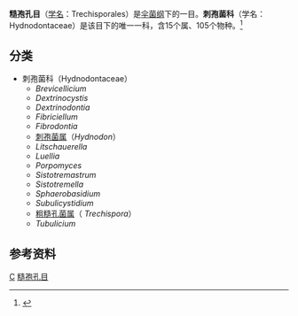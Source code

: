 {{Automatic Taxobox
| taxon = Hydnodontaceae
| authority = Jülich
| image = Trechispora.mollusca.-.lindsey.jpg
| image_caption = [[软粗糙孔菌|软粗糙孔菌]]（''Trechispora mollusca''）
| subdivision_ranks = 属
| subdivision = 参见内文
}}

'''糙孢孔目'''（[[学名|学名]]：Trechisporales）是[[伞菌纲|伞菌纲]]下的一目。'''刺孢菌科'''（学名：Hydnodontaceae）是该目下的唯一一科，含15个属、105个物种。<ref name=Kirk2008>{{cite book |author=Kirk PM, Cannon PF, Minter DW, Stalpers JA. |title=Dictionary of the Fungi |url=https://archive.org/details/dictionaryfungit00kirk |edition=10th |publisher=CABI |location=Wallingford |year=2008|page=[https://archive.org/details/dictionaryfungit00kirk/page/696 696]|isbn=978-0-85199-826-8}}</ref>

== 分类 ==
* 刺孢菌科（Hydnodontaceae）
** ''Brevicellicium''
** ''Dextrinocystis''
** ''Dextrinodontia''
** ''Fibriciellum''
** ''Fibrodontia''
** [[刺孢菌属|刺孢菌属]]（''Hydnodon''）
** ''Litschauerella''
** ''Luellia''
** ''Porpomyces''
** ''Sistotremastrum''
** ''Sistotremella''
** ''Sphaerobasidium''
** ''Subulicystidium''
** [[粗糙孔菌属|粗糙孔菌属]]（ ''Trechispora''）
** ''Tubulicium''

== 参考资料 ==
{{reflist}}

{{真菌类小作品}}
{{Taxonbar}}
[[Category:伞菌纲|C]]
[[Category:糙孢孔目|]]